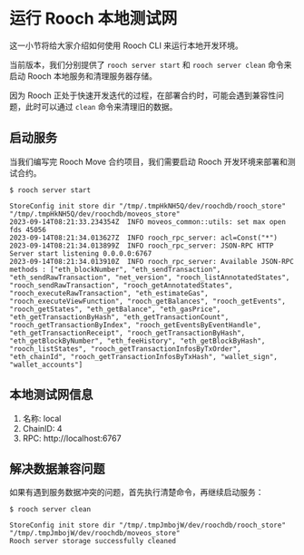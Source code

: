 # 运行 Rooch 本地测试网

这一小节将给大家介绍如何使用 Rooch CLI 来运行本地开发环境。

当前版本，我们分别提供了 `rooch server start` 和 `rooch server clean` 命令来启动 Rooch 本地服务和清理服务器存储。

因为 Rooch 正处于快速开发迭代的过程，在部署合约时，可能会遇到兼容性问题，此时可以通过 `clean` 命令来清理旧的数据。

## 启动服务

当我们编写完 Rooch Move 合约项目，我们需要启动 Rooch 开发环境来部署和测试合约。

```shell
$ rooch server start

StoreConfig init store dir "/tmp/.tmpHkNH5Q/dev/roochdb/rooch_store" "/tmp/.tmpHkNH5Q/dev/roochdb/moveos_store"
2023-09-14T08:21:33.234354Z  INFO moveos_common::utils: set max open fds 45056
2023-09-14T08:21:34.013627Z  INFO rooch_rpc_server: acl=Const("*")
2023-09-14T08:21:34.013899Z  INFO rooch_rpc_server: JSON-RPC HTTP Server start listening 0.0.0.0:6767
2023-09-14T08:21:34.013910Z  INFO rooch_rpc_server: Available JSON-RPC methods : ["eth_blockNumber", "eth_sendTransaction", "eth_sendRawTransaction", "net_version", "rooch_listAnnotatedStates", "rooch_sendRawTransaction", "rooch_getAnnotatedStates", "rooch_executeRawTransaction", "eth_estimateGas", "rooch_executeViewFunction", "rooch_getBalances", "rooch_getEvents", "rooch_getStates", "eth_getBalance", "eth_gasPrice", "eth_getTransactionByHash", "eth_getTransactionCount", "rooch_getTransactionByIndex", "rooch_getEventsByEventHandle", "eth_getTransactionReceipt", "rooch_getTransactionByHash", "eth_getBlockByNumber", "eth_feeHistory", "eth_getBlockByHash", "rooch_listStates", "rooch_getTransactionInfosByTxOrder", "eth_chainId", "rooch_getTransactionInfosByTxHash", "wallet_sign", "wallet_accounts"]
```

## 本地测试网信息

1. 名称: local
2. ChainID: 4
3. RPC: http://localhost:6767


## 解决数据兼容问题

如果有遇到服务数据冲突的问题，首先执行清楚命令，再继续启动服务：

```shell
$ rooch server clean

StoreConfig init store dir "/tmp/.tmpJmbojW/dev/roochdb/rooch_store" "/tmp/.tmpJmbojW/dev/roochdb/moveos_store"
Rooch server storage successfully cleaned
```

